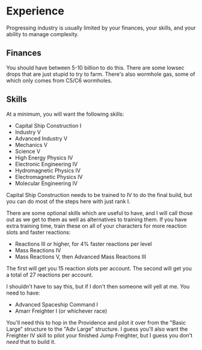 # Experience

Progressing industry is usually limited by your finances, your skills, and your ability to manage complexity.

## Finances

You should have between 5-10 billion to do this. There are some lowsec drops that are just
stupid to try to farm. There's also wormhole gas, some of which only comes from C5/C6 wormholes.

## Skills

At a minimum, you will want the following skills:

- Capital Ship Construction I
- Industry V
- Advanced Industry V
- Mechanics V
- Science V
- High Energy Physics IV
- Electronic Engineering IV
- Hydromagnetic Physics IV
- Electromagnetic Physics IV
- Molecular Engineering IV

Capital Ship Construction needs to be trained to IV to do the final build, but you can do most of the steps here
with just rank I.

There are some optional skills which are useful to have, and I will call those out as we get to them as well
as alternatives to training them. If you have extra training time, train these on all of your characters for
more reaction slots and faster reactions:

- Reactions III or higher, for 4% faster reactions per level
- Mass Reactions IV
- Mass Reactions V, then Advanced Mass Reactions III

The first will get you 15 reaction slots per account. The second will get you a total of 27 reactions per account.

I shouldn't have to say this, but if I don't then someone will yell at me. You need to have:

- Advanced Spaceship Command I
- Amarr Freighter I (or whichever race)

You'll need this to hop in the Providence and pilot it over from the "Basic Large" structure to the
"Adv Large" structure. I guess you'll also want the Freighter IV skill to pilot your finished Jump
Freighter, but I guess you don't _need_ that to build it.
